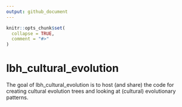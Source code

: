 ```yaml
---
output: github_document
---
```


<!-- README.md is generated from README.Rmd. Please edit that file -->

```r
knitr::opts_chunk$set(
  collapse = TRUE,
  comment = "#>"
)
```

# lbh_cultural_evolution

<!-- badges: start -->
<!-- badges: end -->

The goal of lbh_cultural_evolution is to host (and share) the code for creating cultural evolution trees and looking at (cultural) evolutionary patterns.

